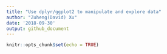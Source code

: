 ```yaml
---
title: "Use dplyr/ggplot2 to manipulate and explore data"
author: "Zuheng(David) Xu"
date: '2018-09-30'
output: github_document
---
```


```r
knitr::opts_chunk$set(echo = TRUE)
```


